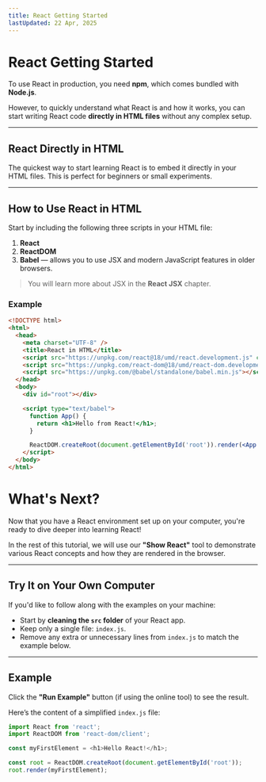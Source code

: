 ---
title: React Getting Started
lastUpdated: 22 Apr, 2025
---

# React Getting Started

To use React in production, you need **npm**, which comes bundled with **Node.js**.

However, to quickly understand what React is and how it works, you can start writing React code **directly in HTML files** without any complex setup.

---

## React Directly in HTML

The quickest way to start learning React is to embed it directly in your HTML files. This is perfect for beginners or small experiments.

---

## How to Use React in HTML

Start by including the following three scripts in your HTML file:

1. **React**  
2. **ReactDOM**  
3. **Babel** — allows you to use JSX and modern JavaScript features in older browsers.

> You will learn more about JSX in the **React JSX** chapter.

### Example

```html
<!DOCTYPE html>
<html>
  <head>
    <meta charset="UTF-8" />
    <title>React in HTML</title>
    <script src="https://unpkg.com/react@18/umd/react.development.js" crossorigin></script>
    <script src="https://unpkg.com/react-dom@18/umd/react-dom.development.js" crossorigin></script>
    <script src="https://unpkg.com/@babel/standalone/babel.min.js"></script>
  </head>
  <body>
    <div id="root"></div>

    <script type="text/babel">
      function App() {
        return <h1>Hello from React!</h1>;
      }

      ReactDOM.createRoot(document.getElementById('root')).render(<App />);
    </script>
  </body>
</html>
```


# What's Next?

Now that you have a React environment set up on your computer, you're ready to dive deeper into learning React!

In the rest of this tutorial, we will use our **"Show React"** tool to demonstrate various React concepts and how they are rendered in the browser.

---

## Try It on Your Own Computer

If you'd like to follow along with the examples on your machine:

- Start by **cleaning the `src` folder** of your React app.
- Keep only a single file: `index.js`.
- Remove any extra or unnecessary lines from `index.js` to match the example below.

---

## Example

Click the **"Run Example"** button (if using the online tool) to see the result.

Here’s the content of a simplified `index.js` file:

```js
import React from 'react';
import ReactDOM from 'react-dom/client';

const myFirstElement = <h1>Hello React!</h1>;

const root = ReactDOM.createRoot(document.getElementById('root'));
root.render(myFirstElement);
